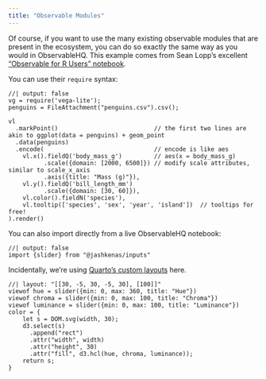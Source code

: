 ```yaml
---
title: "Observable Modules"
---
```


Of course, if you want to use the many existing observable modules
that are present in the ecosystem, you can do so exactly the same way
as you would in ObservableHQ. This example comes from Sean Lopp's
excellent ["Observable for R Users"
notebook](https://observablehq.com/@slopp/observable-for-r-users).

You can use their `require` syntax:

```observable
//| output: false
vg = require('vega-lite');
penguins = FileAttachment("penguins.csv").csv();
```

```observable
vl
  .markPoint()                           // the first two lines are akin to ggplot(data = penguins) + geom_point
  .data(penguins)
  .encode(                               // encode is like aes
    vl.x().fieldQ('body_mass_g')         // aes(x = body_mass_g)
          .scale({domain: [2000, 6500]}) // modify scale attributes, similar to scale_x_axis
          .axis({title: "Mass (g)"}),
    vl.y().fieldQ('bill_length_mm')     
          .scale({domain: [30, 60]}),
    vl.color().fieldN('species'),
    vl.tooltip(['species', 'sex', 'year', 'island'])  // tooltips for free!
).render()
```

You can also import directly from a live ObservableHQ notebook:

```observable
//| output: false
import {slider} from "@jashkenas/inputs"
```

Incidentally, we're using [Quarto's custom layouts](https://quarto.org/docs/authoring/figures-and-layout.html#complex-layouts) here.

```observable
//| layout: "[[30, -5, 30, -5, 30], [100]]"
viewof hue = slider({min: 0, max: 360, title: "Hue"})
viewof chroma = slider({min: 0, max: 100, title: "Chroma"})
viewof luminance = slider({min: 0, max: 100, title: "Luminance"})
color = {
    let s = DOM.svg(width, 30);
    d3.select(s)
      .append("rect")
      .attr("width", width)
      .attr("height", 30)
      .attr("fill", d3.hcl(hue, chroma, luminance));
    return s;
}
```
